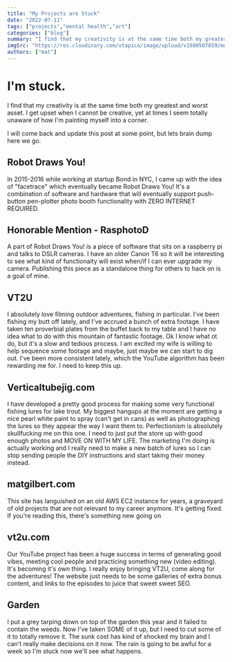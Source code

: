 ---
title: "My Projects are Stuck"
date: "2022-07-11"
tags: ["projects","mental health","art"]
categories: ["blog"]
summary: "I find that my creativity is at the same time both my greatest and worst asset. I get upset when I cannot be creative, yet at times I seem totally unaware of how I'm painting myself into a corner."
imgSrc: "https://res.cloudinary.com/vtapico/image/upload/v1690507859/matgilbert.com/20230528_160348_tszepm.jpg"
authors: ["mat"]
---

# I'm stuck.

I find that my creativity is at the same time both my greatest and worst asset. I get upset when I cannot be creative, yet at times I seem totally unaware of how I'm painting myself into a corner.

I will come back and update this post at some point, but lets brain dump here we go.

## Robot Draws You!

In 2015-2016 while working at startup Bond in NYC, I came up with the idea of "facetrace" which eventually became Robot Draws You! It's a combination of software and hardware that will eventually
support push-button pen-plotter photo booth functionality with ZERO INTERNET REQUIRED.

## Honorable Mention - RasphotoD

A part of Robot Draws You! is a piece of software that sits on a raspberry pi and talks to DSLR cameras. I have an older Canon T6 so it will be interesting to see what kind of functionaity will exist
when/if I can ever upgrade my camera. Publishing this piece as a standalone thing for others to hack on is a goal of mine.

## VT2U

I absolutely love filming outdoor adventures, fishing in particular. I've been fishing my butt off lately, and I've accrued a bunch of extra footage. I have taken ten proverbial plates from the buffet
back to my table and I have no idea what to do with this mountain of fantastic footage. Ok I know what ot do, but it's a slow and tedious process. I am excited my wife is willing to help sequence some
footage and maybe, just maybe we can start to dig out. I've been more consistent lately, which the YouTube algorithm has been rewarding me for. I need to keep this up.

## Verticaltubejig.com

I have developed a pretty good process for making some very functional fishing lures for lake trout. My biggest hangups at the moment are getting a nice pearl white paint to spray (can't get in cans)
as well as photographing the lures so they appear the way I want them to. Perfectionism is absolutely skullfucking me on this one. I need to just put the store up with good enough photos and MOVE ON
WITH MY LIFE. The marketing I'm doing is actually working and I really need to make a new batch of lures so I can stop sending people the DIY instructions and start taking their money instead.

## matgilbert.com

This site has languished on an old AWS EC2 instance for years, a graveyard of old projects that are not relevant to my career anymore. It's getting fixed. If you're reading this, there's something new going on

## vt2u.com

Our YouTube project has been a huge success in terms of generating good vibes, meeting cool people and practicing something new (video editing). It's becoming it's own thing. I really enjoy bringing
VT2U, come along for the adventures! The website just needs to be some galleries of extra bonus content, and links to the episodes to juice that sweet sweet SEO.


## Garden

I put a grey tarping down on top of the garden this year and it failed to contain the weeds. Now I've taken SOME of it up, but I need to cut some of it to totally remove it. The sunk cost has kind of
shocked my brain and I can't really make decisions on it now. The rain is going to be awful for a week so I'm stuck now we'll see what happens.
